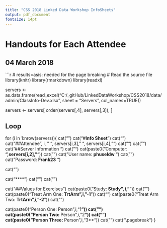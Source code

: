 ```yaml
---
title: "CSS 2018 Linked Data Workshop InfoSheets"
output: pdf_document
fontsize: 14pt
---
```

# Handouts for Each Attendee
##  04 March 2018

\fontfamily{cmr}
\fontsize{12}{22}
\selectfont

\newpage


```r
# results=asis: needed for the page breaking
# Read the source file
library(knitr)
library(rmarkdown)
library(readxl)

servers <- as.data.frame(read_excel("C:/_gitHub/LinkedDataWorkshop/CSS2018/data/admin/ClassInfo-Dev.xlsx", sheet = "Servers", col_names=TRUE))

servers <- servers[ order(servers[,4], servers[,3]), ]

## Loop
for (i in 1:nrow(servers)){
  cat("\n\n")
  cat("#**Info Sheet**\n")
  cat("\n\n")
  cat("##Attendee", i, "   ", servers[i,3], " ",  servers[i,4], "\n")
  cat("\n\n")
  cat("\n\n")
  cat("##Server Information  ")
  cat("\n\n")
  cat(paste0("Computer: **",servers[i,2],"**\n"))
  cat("\n\n")
  cat("User name: **phuseldw** \n")
  cat("\n\n")
  cat("Password: **Frank23** \n")

  cat("\n\n")
  
  cat("****")
  cat("\n\n")
  cat("\n\n")
  
  cat("##Values for Exercises\n")
  cat(paste0("Study:  **Study", i,"**\n"))
  cat("\n\n")
  cat(paste0("Treat Arm One: **TrtArm",i,"-1**\n"))
  cat("\n\n")
  cat(paste0("Treat Arm Two: **TrtArm",i,"-2**\n"))
  cat("\n\n")  
  
  cat(paste0("Person One: \t**Person",i,"1**\n"))
  cat("\n\n")  
  cat(paste0("Person Two: **Person",i,"2**\n"))
  cat("\n\n")  
  cat(paste0("Person Three: **Person",i,"3**\n"))
  cat("\n\n")
  cat("\n\n\\pagebreak\n")
}